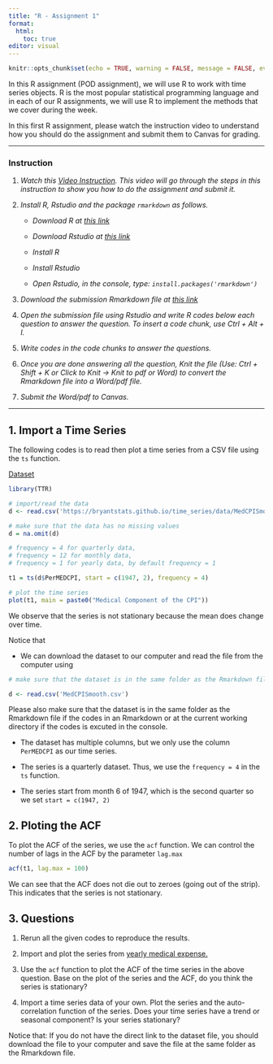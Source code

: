 ```yaml
---
title: "R - Assignment 1"
format: 
  html: 
    toc: true
editor: visual
---
```


```r
knitr::opts_chunk$set(echo = TRUE, warning = FALSE, message = FALSE, eval = FALSE)
```

In this R assignment (POD assignment), we will use R to work with time series objects. R is the most popular statistical programming language and in each of our R assignments, we will use R to implement the methods that we cover during the week.

In this first R assignment, please watch the instruction video to understand how you should do the assignment and submit them to Canvas for grading.

------------------------------------------------------------------------

### Instruction

1.  *Watch this [Video Instruction](https://bryant.hosted.panopto.com/Panopto/Pages/Viewer.aspx?id=1801b84d-b4c8-4116-9e5d-b133005fe750). This video will go through the steps in this instruction to show you how to do the assignment and submit it.*

2.  *Install R, Rstudio and the package `rmarkdown` as follows.*

    -   *Download R at [this link](https://cran.r-project.org/bin/windows/base/)*

    -   *Download Rstudio at [this link](https://posit.co/download/rstudio-desktop/)*

    -   *Install R*

    -   *Install Rstudio*

    -   *Open Rstudio, in the console, type: `install.packages('rmarkdown')`*

3.  *Download the submission Rmarkdown file at [this link](R_submission.Rmd)*

4.  *Open the submission file using Rstudio and write R codes below each question to answer the question. To insert a code chunk, use Ctrl + Alt + I.*

5.  *Write codes in the code chunks to answer the questions.*

6.  *Once you are done answering all the question, Knit the file (Use: Ctrl + Shift + K or Click to Knit -\> Knit to pdf or Word) to convert the Rmarkdown file into a Word/pdf file.*

7.  *Submit the Word/pdf to Canvas.*

------------------------------------------------------------------------

## 1. Import a Time Series

The following codes is to read then plot a time series from a CSV file using the `ts` function.

[Dataset](https://bryantstats.github.io/time_series/data/MedCPISmooth.csv)

```r
library(TTR)

# import/read the data
d <- read.csv('https://bryantstats.github.io/time_series/data/MedCPISmooth.csv')

# make sure that the data has no missing values
d = na.omit(d)

# frequency = 4 for quarterly data, 
# frequency = 12 for monthly data, 
# frequency = 1 for yearly data, by default frequency = 1

t1 = ts(d$PerMEDCPI, start = c(1947, 2), frequency = 4)

# plot the time series
plot(t1, main = paste0("Medical Component of the CPI"))
```

We observe that the series is not stationary because the mean does change over time.

Notice that 

- We can download the dataset to our computer and read the file from the computer using 

```r
# make sure that the dataset is in the same folder as the Rmarkdown file when knitting or at the current working directory

d <- read.csv('MedCPISmooth.csv')
```

Please also make sure that the dataset is in the same folder as the Rmarkdown file if the codes in an Rmarkdown or at the current working directory if the codes is excuted in the console. 

- The dataset has multiple columns, but we only use the column `PerMEDCPI` as our time series.  

- The series is a quarterly dataset. Thus, we use the `frequency = 4` in the `ts` function. 

- The series start from month 6 of 1947, which is the second quarter so we set `start = c(1947, 2)`

## 2. Ploting the ACF

To plot the ACF of the series, we use the `acf` function. We can control the number of lags in the ACF by the parameter `lag.max`

```r
acf(t1, lag.max = 100)
```

We can see that the ACF does not die out to zeroes (going out of the strip). This indicates that the series is not stationary. 

## 3. Questions

1. Rerun all the given codes to reproduce the results. 

2. Import and plot the series from [yearly medical expense.](data/yearly_medCPI.csv)

3. Use the `acf` function to plot the ACF of the time series in the above question. Base on the plot of the series and the ACF, do you think the series is stationary?

4. Import a time series data of your own. Plot the series and the auto-correlation function of the series.  Does your time series have a trend or seasonal component? Is your series stationary?

Notice that: If you do not have the direct link to the dataset file, you should download the file to your computer and save the file at the same folder as the Rmarkdown file. 